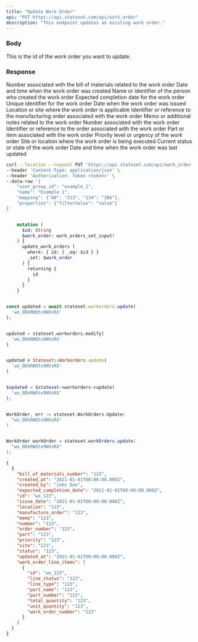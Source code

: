 ```yaml
---
title: "Update Work Order"
api: "PUT https://api.stateset.com/api/work_order"
description: "This endpoint updates an existing work order."
---
```


### Body

<ParamField body="id" type="string">
  This is the id of the work order you want to update.
</ParamField>

### Response

<ResponseField name="bill_of_materials_number" type="string">
  Number associated with the bill of materials related to the work order
</ResponseField>

<ResponseField name="created_at" type="string">
  Date and time when the work order was created
</ResponseField>

<ResponseField name="created_by" type="string">
  Name or identifier of the person who created the work order
</ResponseField>

<ResponseField name="expected_completion_date" type="string">
  Expected completion date for the work order
</ResponseField>

<ResponseField name="id" type="string">
  Unique identifier for the work order
</ResponseField>

<ResponseField name="issue_date" type="string">
  Date when the work order was issued
</ResponseField>

<ResponseField name="location" type="string">
  Location or site where the work order is applicable
</ResponseField>

<ResponseField name="manufacture_order" type="string">
  Identifier or reference to the manufacturing order associated with the work order
</ResponseField>

<ResponseField name="memo" type="string">
  Memo or additional notes related to the work order
</ResponseField>

<ResponseField name="number" type="string">
  Number associated with the work order
</ResponseField>

<ResponseField name="order_number" type="string">
  Identifier or reference to the order associated with the work order
</ResponseField>

<ResponseField name="part" type="string">
  Part or item associated with the work order
</ResponseField>

<ResponseField name="priority" type="string">
  Priority level or urgency of the work order
</ResponseField>

<ResponseField name="site" type="string">
  Site or location where the work order is being executed
</ResponseField>

<ResponseField name="status" type="string">
  Current status or state of the work order
</ResponseField>

<ResponseField name="updated_at" type="string">
  Date and time when the work order was last updated
</ResponseField>


<RequestExample>

```bash cURL
curl --location --request PUT 'https://api.stateset.com/api/work_order' \
--header 'Content-Type: application/json' \
--header 'Authorization: Token <token>' \
--data-raw '{
    "user_group_id": "example_1",
    "name": "Example 1",
    "mapping": {"40": "213", "134": "386"},
    "properties": {"filterValue": "value"}
}'
```

```graphQL GraphQL

    mutation (
      $id: String
      $work_order: work_orders_set_input!
    ) {
      update_work_orders (
        where: { id: { _eq: $id } }
        _set: $work_order
      ) {
        returning {
          id
        }
      }
    }
```

```javascript Node.js

const updated = await stateset.workorders.update(
  'wo_ODkRWQtx9NVsRX'
);

```

```python Python

updated = stateset.workorders.modify(
  'wo_ODkRWQtx9NVsRX'
)

```

```ruby Ruby

updated = Stateset::Workorders.update(
  'wo_ODkRWQtx9NVsRX'
)

```

```php PHP

$updated = $stateset->workorders->update(
  'wo_ODkRWQtx9NVsRX'
);

```

```go Go

WorkOrder, err := stateset.WorkOrders.Update(
  "wo_ODkRWQtx9NVsRX"
)

```

```java Java

WorkOrder workOrder = stateset.workOrders.update(
  "wo_ODkRWQtx9NVsRX"
);

```


</RequestExample>

<ResponseExample>

```json Response
{
  {
    "bill_of_materials_number": "123",
    "created_at": "2021-01-01T00:00:00.000Z",
    "created_by": "John Doe",
    "expected_completion_date": "2021-01-01T00:00:00.000Z",
    "id": "wo_123",
    "issue_date": "2021-01-01T00:00:00.000Z",
    "location": "123",
    "manufacture_order": "123",
    "memo": "123",
    "number": "123",
    "order_number": "123",
    "part": "123",
    "priority": "123",
    "site": "123",
    "status": "123",
    "updated_at": "2021-01-01T00:00:00.000Z",
    "work_order_line_items": [
      {
        "id": "wo_123",
        "line_status": "123",
        "line_type": "123",
        "part_name": "123",
        "part_number": "123",
        "total_quantity": "123",
        "unit_quantity": "123",
        "work_order_number": "123"
      }
    ]
  }
}
```

</ResponseExample>
